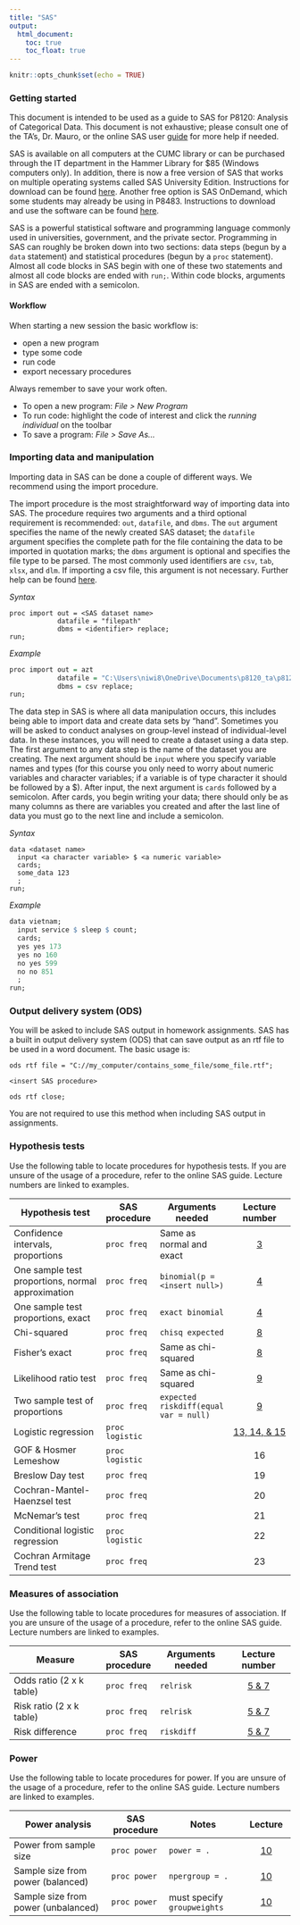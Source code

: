 ```yaml
---
title: "SAS"
output:
  html_document: 
    toc: true
    toc_float: true
---
```


```r
knitr::opts_chunk$set(echo = TRUE)
```

### Getting started

This document is intended to be used as a guide to SAS for P8120: Analysis of Categorical Data. This document is not exhaustive; please consult one of the TA's, Dr. Mauro, or the online SAS user [guide](https://support.sas.com/documentation/cdl/en/statug/63962/HTML/default/viewer.htm#titlepage.htm) for more help if needed. 

SAS is available on all computers at the CUMC library or can be purchased through the IT department in the Hammer Library for $85 (Windows computers only). In addition, there is now a free version of SAS that works on multiple operating systems called SAS University Edition. Instructions for download can be found [here](https://www.sas.com/en_us/software/university-edition.html). Another free option is SAS OnDemand, which some students may already be using in P8483. Instructions to download and use the software can be found [here](https://www.sas.com/en_us/software/on-demand-for-academics.html#for-students-).

SAS is a powerful statistical software and programming language commonly used in universities, government, and the private sector. Programming in SAS can roughly be broken down into two sections: data steps (begun by a `data` statement) and statistical procedures (begun by a `proc` statement). Almost all code blocks in SAS begin with one of these two statements and almost all code blocks are ended with `run;`. Within code blocks, arguments in SAS are ended with a semicolon. 

#### Workflow

When starting a new session the basic workflow is: 

- open a new program
- type some code 
- run code 
- export necessary procedures 

Always remember to save your work often. 

- To open a new program: *File > New Program*
- To run code: highlight the code of interest and click the *running individual* on the toolbar
- To save a program: *File > Save As...* 

### Importing data and manipulation

Importing data in SAS can be done a couple of different ways. We recommend using the import procedure. 

The import procedure is the most straightforward way of importing data into SAS. The procedure requires two arguments and a third optional requirement is recommended: `out`, `datafile`, and `dbms`. The `out` argument specifies the name of the newly created SAS dataset; the `datafile` argument specifies the complete path for the file containing the data to be imported in quotation marks; the `dbms` argument is optional and specifies the file type to be parsed. The most commonly used identifiers are `csv`, `tab`, `xlsx`, and `dlm`. If importing a csv file, this argument is not necessary. Further help can be found [here](http://support.sas.com/documentation/cdl/en/proc/65145/HTML/default/viewer.htm#n18jyszn33umngn14czw2qfw7thc.htm). 

*Syntax*

```{}
proc import out = <SAS dataset name>
            datafile = "filepath"
            dbms = <identifier> replace;
run; 
```

*Example*

```r
proc import out = azt
            datafile = "C:\Users\niwi8\OneDrive\Documents\p8120_ta\p8120\data\AZT.csv"
            dbms = csv replace; 
run; 
```


The data step in SAS is where all data manipulation occurs, this includes being able to import data and create data sets by "hand". Sometimes you will be asked to conduct analyses on group-level instead of individual-level data. In these instances, you will need to create a dataset using a data step. The first argument to any data step is the name of the dataset you are creating. The next argument should be `input` where you specify variable names and types (for this course you only need to worry about numeric variables and character variables; if a variable is of type character it should be followed by a $). After input, the next argument is `cards` followed by a semicolon. After cards, you begin writing your data; there should only be as many columns as there are variables you created and after the last line of data you must go to the next line and include a semicolon. 

*Syntax*

```{}
data <dataset name>
  input <a character variable> $ <a numeric variable>
  cards; 
  some_data 123
  ; 
run; 
```

*Example*

```r
data vietnam; 
  input service $ sleep $ count; 
  cards; 
  yes yes 173
  yes no 160
  no yes 599
  no no 851
  ; 
run; 
```

### Output delivery system (ODS)

You will be asked to include SAS output in homework assignments. SAS has a built in output delivery system (ODS) that can save output as an rtf file to be used in a word document. The basic usage is: 

```{}
ods rtf file = "C://my_computer/contains_some_file/some_file.rtf";

<insert SAS procedure>

ods rtf close; 
```

You are not required to use this method when including SAS output in assignments.

### Hypothesis tests

Use the following table to locate procedures for hypothesis tests. If you are unsure of the usage of a procedure, refer to the online SAS guide. Lecture numbers are linked to examples. 

|Hypothesis test                                  | SAS procedure      | Arguments needed                    | Lecture number                   |
|-------------------------------------------------|--------------------|-------------------------------------|:--------------------------------:|
|Confidence intervals, proportions                |`proc freq`         |Same as normal and exact             | [3](ci_single_proportion.html)   |
|One sample test proportions, normal approximation|`proc freq`         |`binomial(p = <insert null>)`        | [4](hypothesis_single_prop.html) |
|One sample test proportions, exact               |`proc freq`         |`exact binomial`                     | [4](hypothesis_single_prop.html) |
|Chi-squared                                      |`proc freq`         |`chisq expected`                     | [8](chi_squared_fisher.html)     |
|Fisher's exact                                   |`proc freq`         |Same as chi-squared                  | [8](chi_squared_fisher.html)     |
|Likelihood ratio test                            |`proc freq`         |Same as chi-squared                  | [9](lrt_2_sample.html)           |
|Two sample test of proportions                   |`proc freq`         |`expected riskdiff(equal var = null)`| [9](lrt_2_sample.html)           |
|Logistic regression                              |`proc logistic`     |                                     | [13, 14, & 15](logistic_regression.html)                     |
|GOF & Hosmer Lemeshow                            |`proc logistic`     |                                     | 16                               |
|Breslow Day test                                 |`proc freq`         |                                     | 19                               |
|Cochran-Mantel-Haenzsel test                     |`proc freq`         |                                     | 20                               |
|McNemar's test                                   |`proc freq`         |                                     | 21                               |
|Conditional logistic regression                  |`proc logistic`     |                                     | 22                               |
|Cochran Armitage Trend test                      |`proc freq`         |                                     | 23                               |
              
### Measures of association

Use the following table to locate procedures for measures of association. If you are unsure of the usage of a procedure, refer to the online SAS guide. Lecture numbers are linked to examples. 

| Measure                                         | SAS procedure      | Arguments needed                    | Lecture number                   |
|-------------------------------------------------|--------------------|-------------------------------------|:--------------------------------:|
|Odds ratio (2 x k table)                         | `proc freq`        |`relrisk`                            |[5 & 7](measures_association.html)|
|Risk ratio (2 x k table)                         | `proc freq`        |`relrisk`                            |[5 & 7](measures_association.html)|
|Risk difference                                  | `proc freq`        |`riskdiff`                           |[5 & 7](measures_association.html)|

### Power

Use the following table to locate procedures for power. If you are unsure of the usage of a procedure, refer to the online SAS guide. Lecture numbers are linked to examples. 

| Power analysis                     | SAS procedure       | Notes                      | Lecture          |
|------------------------------------|---------------------|----------------------------|:----------------:|
| Power from sample size             | `proc power`        | `power = .`                | [10](power.html) |
| Sample size from power (balanced)  | `proc power`        | `npergroup = .`            | [10](power.html) |
| Sample size from power (unbalanced)| `proc power`        | must specify `groupweights`| [10](power.html) |
